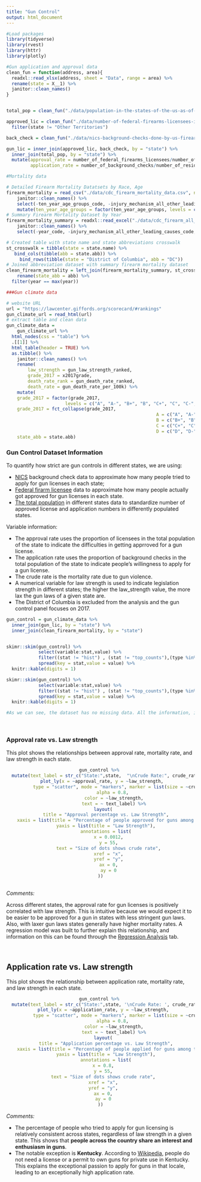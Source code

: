 ```yaml
---
title: "Gun Control"
output: html_document
---
```



```r
#Load packages
library(tidyverse)
library(rvest)
library(httr)
library(plotly)
```



```r
#Gun application and approval data
clean_fun = function(address, area){
  readxl::read_xlsx(address, sheet = "Data", range = area) %>% 
  rename(state = X__1) %>% 
  janitor::clean_names()
}


total_pop = clean_fun("./data/population-in-the-states-of-the-us-as-of-2017.xlsx", "B5:C56")

approved_lic = clean_fun("./data/number-of-federal-firearms-licensees-in-the-us-in-2017-by-state.xlsx", "B5:C57") %>% 
  filter(state != "Other Territories")

back_check = clean_fun("./data/nics-background-checks-done-by-us-firearms-licensees-2017-by-state.xlsx", "B5:C56")

gun_lic = inner_join(approved_lic, back_check, by = "state") %>% 
  inner_join(total_pop, by = "state") %>% 
  mutate(approval_rate = number_of_federal_firearms_licensees/number_of_residents_in_millions/1000000,
         application_rate = number_of_background_checks/number_of_residents_in_millions/1000000)
```




```r
#Mortality data

# Detailed Firearm Mortality Datatsets by Race, Age
firearm_mortality = read_csv("./data/cdc_firearm_mortality_data.csv", na = "Unreliable") %>% 
	janitor::clean_names() %>% 
	select(-ten_year_age_groups_code, -injury_mechanism_all_other_leading_causes_code, -race_code, death_cause =  injury_mechanism_all_other_leading_causes) %>% 
	mutate(ten_year_age_groups = factor(ten_year_age_groups, levels = c("1-4 years", "5-14 years", "15-24 years", "25-34 years", "35-44 years", "45-54 years", "55-64 years", "65-74 years", "75-84 years", "85+ years")))
# Summary Firearm Mortality Dataset by Year
firearm_mortality_summary = readxl::read_excel("./data/cdc_firearm_all_ages.xlsx") %>% 
	janitor::clean_names() %>% 
	select(-year_code, -injury_mechanism_all_other_leading_causes_code, death_cause= injury_mechanism_all_other_leading_causes)

# Created table with state name and state abbreviations crosswalk
st_crosswalk = tibble(state = state.name) %>%
   bind_cols(tibble(abb = state.abb)) %>% 
	 bind_rows(tibble(state = "District of Columbia", abb = "DC"))
# Joined abbreviation dataset with summary firearm mortality dataset
clean_firearm_mortality = left_join(firearm_mortality_summary, st_crosswalk, by = "state") %>% 
	rename(state_abb = abb) %>% 
  filter(year == max(year))
```


```r
###Gun climate data

# website URL
url = "https://lawcenter.giffords.org/scorecard/#rankings"
gun_climate_url = read_html(url)
# extract table and clean data
gun_climate_data = 
	gun_climate_url %>% 
  html_nodes(css = "table") %>% 
  .[[1]] %>% 
  html_table(header = TRUE) %>% 
  as.tibble() %>% 
	janitor::clean_names() %>% 
	rename(
		law_strength = gun_law_strength_ranked, 
		grade_2017 = x2017grade, 
		death_rate_rank = gun_death_rate_ranked, 
		death_rate = gun_death_rate_per_100k) %>% 
	mutate(
    grade_2017 = factor(grade_2017, 
                      levels = c("A", "A-", "B+", "B", "C+", "C", "C-", "D", "D-", "F")), 
    grade_2017 = fct_collapse(grade_2017, 
    													A = c("A", "A-"), 
    													B = c("B+", "B"), 
    													C = c("C+", "C", "C-"), 
    													D = c("D", "D-")), 
    state_abb = state.abb)

```





### Gun Control Dataset Information

To quantify how strict are gun controls in different states, we are using:

+ [NICS](https://www.statista.com/statistics/249687/number-of-background-checks-done-by-the-nics-in-the-us-by-state/) background check data to approximate how many people tried to apply for gun licenses in each state; 
+  [Federal firarm licensee](https://www.statista.com/statistics/215670/number-of-federal-firearms-licensees-in-the-us-by-state/) data to approximate how many people actually got approved for gun licenses in each state.
+ [The total population](https://www.statista.com/statistics/183497/population-in-the-federal-states-of-the-us/) in different states data to standardize number of approved license and application numbers in differently populated states. 

Variable information:

+ The approval rate uses the proportion of licensees in the total population of the state to indicate the difficulties in getting apprroved for a gun license.
+ The application rate uses the proportion of background checks in the total population of the state to indicate people's willingness to apply for a gun license.
+ The crude rate is the mortality rate due to gun violence.
+ A numerical variable for law strength is used to indicate legislation strength in different states; the higher the law_strength value, the more lax the gun laws of a given state are.
+ The District of Columbia is excluded from the analysis and the gun control panel focuses on 2017. 

```r
gun_control = gun_climate_data %>% 
  inner_join(gun_lic, by = "state") %>% 
  inner_join(clean_firearm_mortality, by = "state")


skimr::skim(gun_control) %>%
            select(variable:stat,value) %>%
            filter((stat != "hist") , (stat != "top_counts"),(type %in% c("numeric","integer"))) %>% 
            spread(key = stat,value = value) %>% 
  knitr::kable(digits = 1) 
```

```r
skimr::skim(gun_control) %>%
            select(variable:stat,value) %>%
            filter((stat != "hist") , (stat != "top_counts"),(type %in% c("character","factor"))) %>% 
            spread(key = stat,value = value) %>% 
  knitr::kable(digits = 1) 

#As we can see, the dataset has no missing data. All the information, including population statistics, background check / applications statistics, approved licensees statistics,  are generalized for different states (except for D.C.) are inlcuded 
```

<br>

### Approval rate vs. Law strength

This plot shows the relationships between approval rate, mortality rate, and law strength in each state. 

<center> 

```r

gun_control %>% 
  mutate(text_label = str_c("State:",state,  "\nCrude Rate:", crude_rate)) %>% 
  plot_ly(x = ~approval_rate, y = ~law_strength, 
          type = "scatter", mode = "markers", marker = list(size = ~crude_rate),
          alpha = 0.8, 
          color = ~law_strength,
          text = ~ text_label) %>%
  layout(
    title = "Approval percentage vs. Law Strength",
    xaxis = list(title = "Percentage of people approved for guns among total population"), 
    yaxis = list(title = "Law Strength"),
    annotations = list(
      x = 0.0012,
      y = 55,
      text = "Size of dots shows crude rate",
      xref = "x",
      yref = "y",
      ax = 0,
      ay = 0
))
         
```

</center> 

*Comments:*

Across different states, the approval rate for gun licenses is positively correlated with law strength. This is intuitive because we would expect it to be easier to be approved for a gun in states with less stringent gun laws. Also, with laxer gun laws states generally have higher mortality rates. A regression model was built to further explain this relationship, and information on this can be found through the [Regression Analysis](zanis_regression.html) tab.

<br>

## Application rate vs. Law strength

This plot shows the relationship between application rate, mortality rate, and law strength in each state.

<center> 

```r

gun_control %>% 
  mutate(text_label = str_c("State:",state, '\nCrude Rate: ', crude_rate)) %>% 
  plot_ly(x = ~application_rate, y = ~law_strength,
          type = "scatter", mode = "markers", marker = list(size = ~crude_rate),
          alpha = 0.8, 
          color = ~law_strength,
          text = ~ text_label) %>%
  layout(
    title = "Application percentage vs. Law Strength",
    xaxis = list(title = "Percentage of people applied for guns among total population"), 
    yaxis = list(title = "Law Strength"),
    annotations = list(
  x = 0.8,
  y = 55,
  text = "Size of dots shows crude rate",
  xref = "x",
  yref = "y",
  ax = 0,
  ay = 0
))

```

</center> 

*Comments:*

+ The percentage of people who tried to apply for gun licensing is relatively consistent across states, regardless of law strength in a given state. This shows that **people across the country share an interest and enthusiasm in guns**.  
+ The notable exception is **Kentucky**. According to [Wikipedia](https://en.wikipedia.org/wiki/Gun_laws_in_Kentucky), people do not need a license or a permit to own guns for private use in Kentucky. This explains the exceptional passion to apply for guns in that locale, leading to an exceptionally high application rate. 

